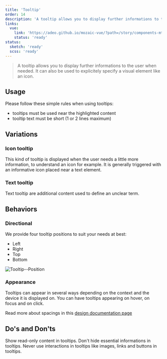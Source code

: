 ```yaml
---
title: 'Tooltip'
order: 14
description: 'A tooltip allows you to display further informations to the user when needed. It can also be used to explicitely specify a visual element.'
links: 
  vue:
    link: 'https://adeo.github.io/mozaic-vue/?path=/story/components-mtooltip--try-it'
    status: 'ready'
status:
  sketch: 'ready'
  scss: 'ready'
---
```


> A tooltip allows you to display further informations to the user when needed. It can also be used to explicitely specify a visual element like an icon.

<Preview nude path="default" />

## Usage

Please follow these simple rules when using tooltips:
- tooltips must be used near the highlighted content
- tooltip text must be short (1 or 2 lines maximum)

## Variations

### Icon tooltip

This kind of tooltip is displayed when the user needs a little more information, to understand an icon for example. It is generally triggered with an informative icon placed near a text element.

### Text tooltip

Text tooltip are additional content used to define an unclear term.

## Behaviors

### Directional

We provide four tooltip positions to suit your needs at best:
- Left
- Right
- Top
- Bottom

![Tooltip--Position](Tooltip--Position.png)

### Appearance

Tooltips can appear in several ways depending on the context and the device it is displayed on. You can have tooltips appearing on hover, on focus and on click.

<Highlight theme="tips" title="Spacings for designers">

Read more about spacings in this [design documentation page](/Components/Tooltip/design/)

</Highlight>

## Do's and Don'ts

<HintItem do>
  Show read-only content in tooltips.
</HintItem>

<HintItem dont>
  Don't hide essential informations in tooltips.
</HintItem>

<HintItem dont>
  Never use interactions in tooltips like images, links and buttons in tooltips.
</HintItem>
